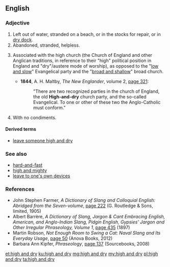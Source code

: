 ==English==

===Adjective===
{{en-adj|head=[[high]] [[and]] [[dry]]|-}}

# Left out of water, stranded on a beach, or in the stocks for repair, or in [[dry dock]].
# Abandoned, stranded, helpless.
# {{label|en|pejorative}} Associated with the high church (the Church of England and other Anglican traditions, in reference to their "high" political position in England and "dry"/austere mode of worship), as opposed to the "[[low and slow]]" Evangelical party and the "[[broad and shallow]]" broad church.
#* '''1844''', A. H. Maltby, ''The New Englander'', volume 2, [http://books.google.com/books?id=0Y4FAAAAQAAJ&pg=PA321&dq=high+and+dry page 321]:
#*: "There are two recognized parties in the church of England, the old '''High-and-dry''' church party, and the so-called Evangelical. To one or other of these two the Anglo-Catholic must conform."
# {{label|en|US|slang|of a|sandwich}} With no condiments.

====Derived terms====
* [[leave someone high and dry]]

===See also===
* [[hard-and-fast]]
* [[high and mighty]]
* [[leave to one's own devices]]

===References===
* John Stephen Farmer, ''A Dictionary of Slang and Colloquial English: Abridged from the Seven-volume'', [http://books.google.com/books?id=VR1AAAAAYAAJ&pg=PA222&dq=%22high+and+dry%22 page 222] (G. Routledge & Sons, limited, 1905)
* Albert Barrère, ''A Dictionary of Slang, Jargon & Cant Embracing English, American, and Anglo-Indian Slang, Pidgin English, Gypsies' Jargon and Other Irregular Phraseology, Volume 1'', [http://books.google.com/books?id=et7WAAAAMAAJ&pg=PA435&dq=%22high+and+dry%22 page 435] (1897)
* Martin Robson, ''Not Enough Room to Swing a Cat: Naval Slang and Its Everyday Usage'', [http://books.google.com/books?id=vwu-AgAAQBAJ&pg=PT50&dq=%22high+and+dry%22 page 50] (Anova Books, 2012)
* Barbara Ann Kipfer, ''Phraseology'', [http://books.google.com/books?id=w2rowi1fm9gC&pg=PA137&dq=%22high+and+dry%22 page 137] (Sourcebooks, 2008)

[[et:high and dry]]
[[ku:high and dry]]
[[mg:high and dry]]
[[my:high and dry]]
[[pl:high and dry]]
[[ta:high and dry]]